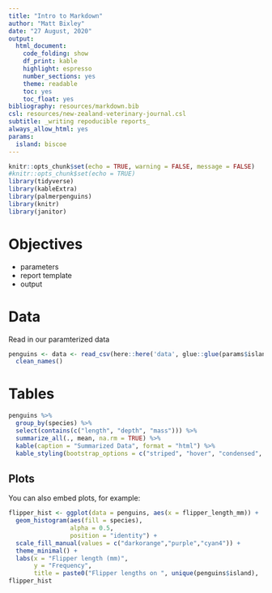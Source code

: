 ```yaml
---
title: "Intro to Markdown"
author: "Matt Bixley"
date: "27 August, 2020"
output:
  html_document:
    code_folding: show
    df_print: kable
    highlight: espresso
    number_sections: yes
    theme: readable
    toc: yes
    toc_float: yes
bibliography: resources/markdown.bib
csl: resources/new-zealand-veterinary-journal.csl
subtitle: _writing repoducible reports_
always_allow_html: yes
params:
  island: biscoe
---
```


```r
knitr::opts_chunk$set(echo = TRUE, warning = FALSE, message = FALSE)
#knitr::opts_chunk$set(echo = TRUE)
library(tidyverse)
library(kableExtra)
library(palmerpenguins)
library(knitr)
library(janitor)
```

# Objectives

- parameters
- report template
- output

# Data

Read in our paramterized data

```r
penguins <- data <- read_csv(here::here('data', glue::glue(params$island, '.csv'))) %>% 
  clean_names()
```

# Tables  

```r
penguins %>% 
  group_by(species) %>% 
  select(contains(c("length", "depth", "mass"))) %>% 
  summarize_all(., mean, na.rm = TRUE) %>%
  kable(caption = "Summarized Data", format = "html") %>% 
  kable_styling(bootstrap_options = c("striped", "hover", "condensed", "responsive"), full_width = F, position = "left")
```


## Plots

You can also embed plots, for example:

```r
flipper_hist <- ggplot(data = penguins, aes(x = flipper_length_mm)) +
  geom_histogram(aes(fill = species), 
                 alpha = 0.5, 
                 position = "identity") +
  scale_fill_manual(values = c("darkorange","purple","cyan4")) +
  theme_minimal() +
  labs(x = "Flipper length (mm)",
       y = "Frequency",
       title = paste0("Flipper lengths on ", unique(penguins$island),  " island"))
flipper_hist
```


